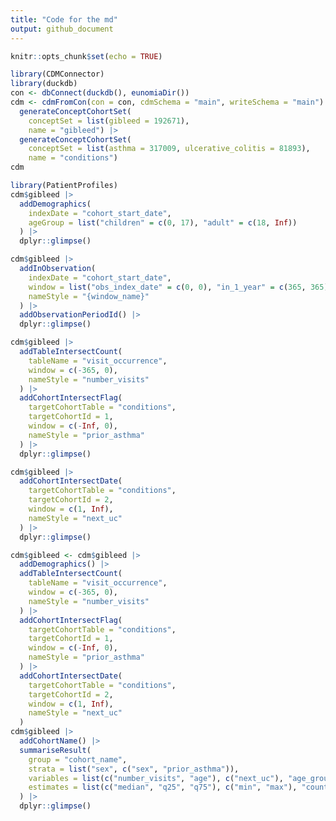 ```yaml
---
title: "Code for the md"
output: github_document
---
```



```r
knitr::opts_chunk$set(echo = TRUE)
```

```r
library(CDMConnector)
library(duckdb)
con <- dbConnect(duckdb(), eunomiaDir())
cdm <- cdmFromCon(con = con, cdmSchema = "main", writeSchema = "main") |>
  generateConceptCohortSet(
    conceptSet = list(gibleed = 192671), 
    name = "gibleed") |>
  generateConceptCohortSet(
    conceptSet = list(asthma = 317009, ulcerative_colitis = 81893), 
    name = "conditions")
cdm
```

```r
library(PatientProfiles)
cdm$gibleed |>
  addDemographics(
    indexDate = "cohort_start_date", 
    ageGroup = list("children" = c(0, 17), "adult" = c(18, Inf))
  ) |>
  dplyr::glimpse()
```

```r
cdm$gibleed |>
  addInObservation(
    indexDate = "cohort_start_date",
    window = list("obs_index_date" = c(0, 0), "in_1_year" = c(365, 365)),
    nameStyle = "{window_name}"
  ) |>
  addObservationPeriodId() |>
  dplyr::glimpse()
```

```r
cdm$gibleed |>
  addTableIntersectCount(
    tableName = "visit_occurrence",
    window = c(-365, 0),
    nameStyle = "number_visits"
  ) |>
  addCohortIntersectFlag(
    targetCohortTable = "conditions",
    targetCohortId = 1,
    window = c(-Inf, 0),
    nameStyle = "prior_asthma"
  ) |>
  dplyr::glimpse()
```

```r
cdm$gibleed |>
  addCohortIntersectDate(
    targetCohortTable = "conditions",
    targetCohortId = 2,
    window = c(1, Inf), 
    nameStyle = "next_uc"
  ) |>
  dplyr::glimpse()
```


```r
cdm$gibleed <- cdm$gibleed |>
  addDemographics() |>
  addTableIntersectCount(
    tableName = "visit_occurrence",
    window = c(-365, 0),
    nameStyle = "number_visits"
  ) |>
  addCohortIntersectFlag(
    targetCohortTable = "conditions",
    targetCohortId = 1,
    window = c(-Inf, 0),
    nameStyle = "prior_asthma"
  ) |>
  addCohortIntersectDate(
    targetCohortTable = "conditions",
    targetCohortId = 2,
    window = c(1, Inf),
    nameStyle = "next_uc"
  ) 
cdm$gibleed |>
  addCohortName() |>
  summariseResult(
    group = "cohort_name",
    strata = list("sex", c("sex", "prior_asthma")),
    variables = list(c("number_visits", "age"), c("next_uc"), "age_group"),
    estimates = list(c("median", "q25", "q75"), c("min", "max"), "count")
  ) |>
  dplyr::glimpse()
```


